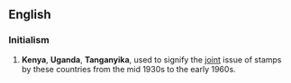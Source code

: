 {{also|kút|kut}}
==English==
{{wikipedia}}

===Initialism===
{{rfc-header|Initialism}}
{{head|en|initialism}}

# {{context|philately|lang=en}} '''Kenya''', '''Uganda''', '''Tanganyika''', used to signify the [[joint]] issue of stamps by these countries from the mid 1930s to the early 1960s.